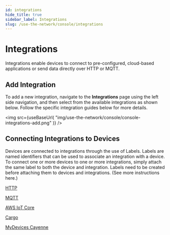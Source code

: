 ```yaml
---
id: integrations
hide_title: true
sidebar_label: Integrations
slug: /use-the-network/console/integrations
---
```



# Integrations

Integrations enable devices to connect to pre-configured, cloud-based applications or send data directly over HTTP or MQTT.

## Add Integration

To add a new integration, navigate to the **Integrations** page using the left side navigation, and then select from the available integrations as shown below. Follow the specific integration guides below for more details.

<img
  src={useBaseUrl(
    "img/use-the-network/console/console-integrations-add.png"
  )}
/>

## Connecting Integrations to Devices

Devices are connected to integrations through the use of Labels. Labels are named identifiers that can be used to associate an integration with a device. To connect one or more devices to one or more integrations, simply attach the same label to both the device and integration. Labels need to be created before attaching them to devices and integrations. \(See more instructions here.\)

[HTTP](/docs/use-the-network/console/integrations/http)

[MQTT](/docs/use-the-network/console/integrations/mqtt)

[AWS IoT Core](/docs/use-the-network/console/integrations/aws-iot-core)

[Cargo](/docs/use-the-network/console/integrations/cargo)

[MyDevices Cayenne](/docs/use-the-network/console/integrations/mydevices-cayenne)

